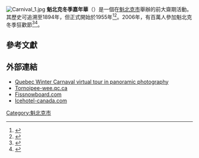 [[File:Carnival_1.jpg|thumb]]
'''魁北克冬季嘉年華'''（{{lang-fr|'''Carnaval de Québec'''}}）是一個在[[魁北克市|魁北克市]]舉辦的前大齋期活動。其歷史可追溯至1894年，但正式開始於1955年<ref>{{cite web |title=Quebec Winter Carnival 2019 -  Quebec City, QC |url=https://www.todocanada.ca/quebec-winter-carnival/ |website=To Do Canada}}</ref><ref name="Shafto2009">{{cite book|author=Daniel Shafto|title=Carnival|url=https://books.google.com/books?id=DjNhc24jt8IC&pg=PA80|date=1 January 2009|publisher=Infobase Publishing|isbn=978-1-4381-2660-9|page=80}}</ref>。2006年，有百萬人參加魁北克冬季狂歡節<ref name="DavidsonKarr2006">{{cite book | author1 = Hilary Davidson |author2=Paul Karr|author3=Herbert Bailey Livesey |author4=Bill McRae |author5=Donald Olson|title=Frommer's Canada: With the best hiking & outdoor adventures|url=https://books.google.com/books?id=ERO1mSeusFQC&pg=PA300|date=14 August 2006|publisher=John Wiley & Sons|isbn=978-0-470-04457-5|page=300}}</ref><ref>{{cite web|url=https://www.hindustantimes.com/travel/the-world-s-largest-ice-festival-features-massive-stunning-sculptures-see-pics/story-b9g0rNY56ylYRlgK3Y2FnI.html|title=The world’s largest ice festival features massive, stunning sculptures. |publisher=Associated Press |date=January 6, 2018 |website=Hindustan Times |access-date=July 19, 2018}}</ref>。
==參考文獻==
{{Reflist}}
==外部連結==
* [http://photo.photojpl.com/tour/09carnaval/09carnaval.html Quebec Winter Carnaval virtual tour in panoramic photography]
* [http://www.tournoipee-wee.qc.ca Tornoipee-wee.qc.ca]
* [https://web.archive.org/web/20110213231700/http://www.fissnowboard.com/ Fissnowboard.com]
* [http://www.icehotel-canada.com Icehotel-canada.com]
[[Category:魁北克市|Category:魁北克市]]